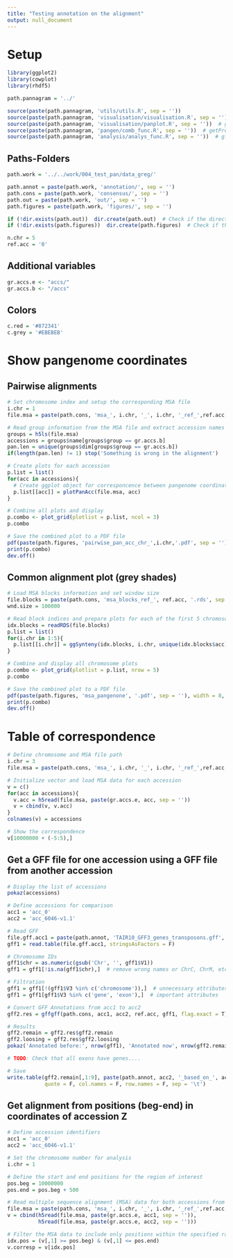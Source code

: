 ```yaml
---
title: "Testing annotation on the alignment"
output: null_document
---
```


# Setup
```r
library(ggplot2)
library(cowplot)
library(rhdf5)

path.pannagram = '../'

source(paste(path.pannagram, 'utils/utils.R', sep = ''))
source(paste(path.pannagram, 'visualisation/visualisation.R', sep = ''))  # plotPanAcc
source(paste(path.pannagram, 'visualisation/panplot.R', sep = ''))  # ggSynteny
source(paste(path.pannagram, 'pangen/comb_func.R', sep = ''))  # getPrevNext
source(paste(path.pannagram, 'analysis/analys_func.R', sep = ''))  # gffgff

```

## Paths-Folders
```r
path.work = '../../work/004_test_pan/data_greg/'

path.annot = paste(path.work, 'annotation/', sep = '')
path.cons = paste(path.work, 'consensus/', sep = '')
path.out = paste(path.work, 'out/', sep = '')
path.figures = paste(path.work, 'figures/', sep = '')

if (!dir.exists(path.out))  dir.create(path.out)  # Check if the directory exists
if (!dir.exists(path.figures))  dir.create(path.figures)  # Check if the directory exists

n.chr = 5
ref.acc = '0'

```

## Additional variables
```r

gr.accs.e <- "accs/"
gr.accs.b <- "/accs"

```

## Colors
```r

c.red = '#872341'
c.grey = '#EBEBEB'

```




# Show pangenome coordinates
## Pairwise alignments
```r
# Set chromosome index and setup the corresponding MSA file
i.chr = 1
file.msa = paste(path.cons, 'msa_', i.chr, '_', i.chr, '_ref_',ref.acc,'.h5', sep = '')

# Read group information from the MSA file and extract accession names and pangenome length
groups = h5ls(file.msa)
accessions = groups$name[groups$group == gr.accs.b]
pan.len = unique(groups$dim[groups$group == gr.accs.b])
if(length(pan.len) != 1) stop('Something is wrong in the alignment')

# Create plots for each accession
p.list = list()
for(acc in accessions){
  # Create ggplot object for corresponcence between pangenome coordinate and an accession
  p.list[[acc]] = plotPanAcc(file.msa, acc)
}

# Combine all plots and display
p.combo <- plot_grid(plotlist = p.list, ncol = 3)
p.combo

# Save the combined plot to a PDF file
pdf(paste(path.figures, 'pairwise_pan_acc_chr_',i.chr,'.pdf', sep = ''), width = 8, height = 4)
print(p.combo)
dev.off()


```

## Common alignment plot (grey shades)
```r

# Load MSA blocks information and set window size
file.blocks = paste(path.cons, 'msa_blocks_ref_', ref.acc, '.rds', sep = '')
wnd.size = 100000

# Read block indices and prepare plots for each of the first 5 chromosomes
idx.blocks = readRDS(file.blocks)
p.list = list()
for(i.chr in 1:5){
  p.list[[i.chr]] = ggSynteny(idx.blocks, i.chr, unique(idx.blocks$acc), c(1, 3, 2), wnd.size=wnd.size)
}

# Combine and display all chromosome plots
p.combo <- plot_grid(plotlist = p.list, nrow = 5)
p.combo

# Save the combined plot to a PDF file
pdf(paste(path.figures, 'msa_pangenone', '.pdf', sep = ''), width = 8, height = 6)
print(p.combo)
dev.off()


```

# Table of correspondence
```r
# Define chromosome and MSA file path
i.chr = 3
file.msa = paste(path.cons, 'msa_', i.chr, '_', i.chr, '_ref_',ref.acc,'.h5', sep = '')

# Initialize vector and load MSA data for each accession
v = c()
for(acc in accessions){
  v.acc = h5read(file.msa, paste(gr.accs.e, acc, sep = ''))
  v = cbind(v, v.acc)
}
colnames(v) = accessions

# Show the correspondence
v[10000000 + (-5:5),]

```


## Get a GFF file for one accession using a GFF file from another accession
```r
# Display the list of accessions
pokaz(accessions)

# Define accessions for comparison
acc1 = 'acc_0'
acc2 = 'acc_6046-v1.1'

# Read GFF
file.gff.acc1 = paste(path.annot, 'TAIR10_GFF3_genes_transposons.gff', sep = '')
gff1 = read.table(file.gff.acc1, stringsAsFactors = F)

# Chromosome IDs
gff1$chr = as.numeric(gsub('Chr', '', gff1$V1))
gff1 = gff1[!is.na(gff1$chr),]  # remove wrong names or ChrC, ChrM, etc....

# Filtration 
gff1 = gff1[!(gff1$V3 %in% c('chromosome')),]  # unnecessary attributes
gff1 = gff1[gff1$V3 %in% c('gene', 'exon'),]  # important attributes

# Convert GFF Annotations from acc1 to acc2
gff2.res = gffgff(path.cons, acc1, acc2, ref.acc, gff1, flag.exact = T)

# Results
gff2.remain = gff2.res$gff2.remain
gff2.loosing = gff2.res$gff2.loosing
pokaz('Annotated before:', nrow(gff1), 'Annotated now', nrow(gff2.remain), 'Lost', nrow(gff1) - nrow(gff2.remain))

# TODO: Check that all exons have genes....

# Save
write.table(gff2.remain[,1:9], paste(path.annot, acc2, '_based_on_', acc1, '.txt', sep = ''),
            quote = F, col.names = F, row.names = F, sep = '\t')


```


## Get alignment from positions (beg-end) in coordinates of accession Z
```r
# Define accession identifiers
acc1 = 'acc_0'
acc2 = 'acc_6046-v1.1'

# Set the chromosome number for analysis
i.chr = 1

# Define the start and end positions for the region of interest
pos.beg = 10000000
pos.end = pos.beg + 500

# Read multiple sequence alignment (MSA) data for both accessions from the HDF5 file
file.msa = paste(path.cons, 'msa_', i.chr, '_', i.chr, '_ref_',ref.acc,'.h5', sep = '')
v = cbind(h5read(file.msa, paste(gr.accs.e, acc1, sep = '')),
          h5read(file.msa, paste(gr.accs.e, acc2, sep = '')))

# Filter the MSA data to include only positions within the specified range
idx.pos = (v[,1] >= pos.beg) & (v[,1] <= pos.end)
v.corresp = v[idx.pos]


```


